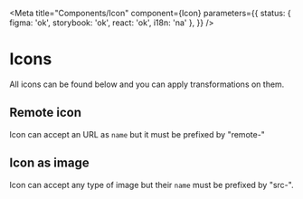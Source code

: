 
<Meta
	title="Components/Icon"
	component={Icon}
	parameters={{
		status: { figma: 'ok', storybook: 'ok', react: 'ok', i18n: 'na' },
	}}
/>

# Icons

All icons can be found below and you can apply transformations on them.

<Icons />

## Remote icon

Icon can accept an URL as `name` but it must be prefixed by "remote-"

<IconItem name="remote-url as svg">
	<Icon name="remote-https://unpkg.com/@talend/icons@6.1.5/src/svg/core/abc.svg" />
</IconItem>

## Icon as image

Icon can accept any type of image but their `name` must be prefixed by "src-".

<IconItem name="src-url as img">
	<Icon name="src-https://statics-dev.cloud.talend.com/@talend/common/images/favicon-logo-square.ico" />
</IconItem>
